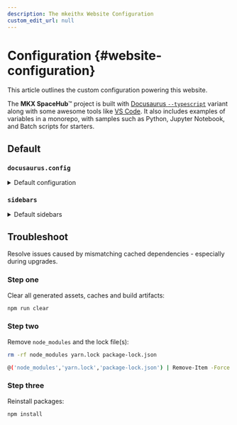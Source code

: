 ```yaml
---
description: The mkeithx Website Configuration
custom_edit_url: null
---
```





# Configuration {#website-configuration}

This article outlines the custom configuration powering this website.

The **MKX SpaceHub**™ project is built with [Docusaurus `--typescript`](https://docusaurus.io/docs/typescript-support) variant along with some awesome tools like [VS Code](https://code.visualstudio.com/). It also includes examples of variables in a monorepo, with samples such as Python, Jupyter Notebook, and Batch scripts for starters.

<!-- 
In a TypeScript Docusaurus codebase, the configuration file is named `docusaurus.config.ts`. You can see the [custom configuration](https://github.com/mkeithX/mkeithx.github.io/blob/main/website/docusaurus.config.ts) of this website. -->

<DocCardList />

## Default

### `docusaurus.config`

<details>
<summary>Default configuration</summary>


<Tabs>
  <TabItem value="js" label="JavaScript" default>
    
```js title="docusaurus.config.js" showLineNumbers
// @ts-check

/** @type {import('@docusaurus/types').Config} */
const config = {
  tagline: 'Dinosaurs are cool',
  favicon: 'img/favicon.ico',

  /* Your site config here */

  presets: [
    [
      '@docusaurus/preset-classic',
      /** @type {import('@docusaurus/preset-classic').Options} */
      (
        {
          /* Your preset config here */
        }
      ),
    ],
  ],
  themeConfig:
    /** @type {import('@docusaurus/preset-classic').ThemeConfig} */
    (
      {
        /* Your theme config here */
      }
    ),
};

export default config;
```

  </TabItem>
  <TabItem value="ts" label="TypeScript">

```ts title="docusaurus.config.ts"
import type {Config} from '@docusaurus/types';
import type * as Preset from '@docusaurus/preset-classic';

const config: Config = {
  title: 'My Site',
  favicon: 'img/favicon.ico',

  /* Your site config here */

  presets: [
    [
      'classic',
      {
        /* Your preset config here */
      } satisfies Preset.Options,
    ],
  ],

  themeConfig: {
    /* Your theme config here */
  } satisfies Preset.ThemeConfig,
};

export default config;
```

  </TabItem>
</Tabs>



</details>



### `sidebars`

<details>
<summary>Default sidebars</summary>


<Tabs>
  <TabItem value="js" label="JavaScript" default>

```jsx title="sidebars.js" showLineNumbers
/**
 * Creating a sidebar enables you to:
 - create an ordered group of docs
 - render a sidebar for each doc of that group
 - provide next/previous navigation

 The sidebars can be generated from the filesystem, or explicitly defined here.

 Create as many sidebars as you want.
 */

// @ts-check

/** @type {import('@docusaurus/plugin-content-docs').SidebarsConfig} */
const sidebars = {
  // By default, Docusaurus generates a sidebar from the docs folder structure
  tutorialSidebar: [{type: 'autogenerated', dirName: '.'}],

  // But you can create a sidebar manually
  /*
  tutorialSidebar: [
    'intro',
    'hello',
    {
      type: 'category',
      label: 'Tutorial',
      items: ['tutorial-basics/create-a-document'],
    },
  ],
   */
};

export default sidebars;
```

  </TabItem>
  <TabItem value="ts" label="TypeScript">

```ts title="sidebars.ts" showLineNumbers
import type {SidebarsConfig} from '@docusaurus/plugin-content-docs';

/**
 * Creating a sidebar enables you to:
 - create an ordered group of docs
 - render a sidebar for each doc of that group
 - provide next/previous navigation

 The sidebars can be generated from the filesystem, or explicitly defined here.

 Create as many sidebars as you want.
 */
const sidebars: SidebarsConfig = {
  // By default, Docusaurus generates a sidebar from the docs folder structure
  tutorialSidebar: [{type: 'autogenerated', dirName: '.'}],

  // But you can create a sidebar manually
  /*
  tutorialSidebar: [
    'intro',
    'hello',
    {
      type: 'category',
      label: 'Tutorial',
      items: ['tutorial-basics/create-a-document'],
    },
  ],
   */
};

export default sidebars;
```


  </TabItem>

</Tabs>

</details>

## Troubleshoot
Resolve issues caused by mismatching cached dependencies - especially during upgrades.

### Step one

Clear all generated assets, caches and build artifacts:

```bash npm2yarn
npm run clear
```
### Step two

Remove `node_modules` and the lock file(s):

<Tabs>

  <TabItem value="bash" label="Bash" default>

```bash
rm -rf node_modules yarn.lock package-lock.json
```


  </TabItem>
  <TabItem value="pwsh" label="PowerShell">

```sh
@('node_modules','yarn.lock','package-lock.json') | Remove-Item -Force -Recurse -ErrorAction SilentlyContinue
```
  </TabItem>

</Tabs>

### Step three
Reinstall packages:

```bash npm2yarn
npm install
```